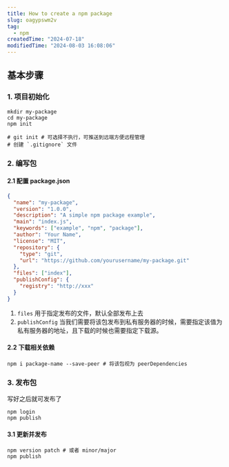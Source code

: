 ```yaml
---
title: How to create a npm package
slug: oagypswm2v
tag:
  - npm
createdTime: "2024-07-18"
modifiedTime: "2024-08-03 16:08:06"
---
```


## 基本步骤

### 1. 项目初始化

```shell
mkdir my-package
cd my-package
npm init

# git init # 可选择不执行，可推送到远端方便远程管理
# 创建 `.gitignore` 文件
```

### 2. 编写包

#### 2.1 配置 package.json

```json
{
  "name": "my-package",
  "version": "1.0.0",
  "description": "A simple npm package example",
  "main": "index.js",
  "keywords": ["example", "npm", "package"],
  "author": "Your Name",
  "license": "MIT",
  "repository": {
    "type": "git",
    "url": "https://github.com/yourusername/my-package.git"
  },
  "files": ["index"],
  "publishConfig": {
    "registry": "http://xxx"
  }
}
```

1. `files` 用于指定发布的文件，默认全部发布上去
2. `publishConfig` 当我们需要将该包发布到私有服务器的时候，需要指定该值为私有服务器的地址，且下载的时候也需要指定下载源。

#### 2.2 下载相关依赖

```shell
npm i package-name --save-peer # 将该包视为 peerDependencies
```

### 3. 发布包

写好之后就可发布了

```shell
npm login
npm publish
```

#### 3.1 更新并发布

```shell
npm version patch # 或者 minor/major
npm publish
```
